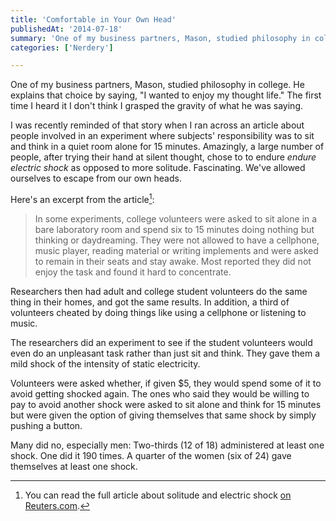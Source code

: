 ```yaml
---
title: 'Comfortable in Your Own Head'
publishedAt: '2014-07-18'
summary: 'One of my business partners, Mason, studied philosophy in college. He explains that choice by saying, "I wanted to enjoy my thought life." The first time I heard it I don't think I grasped the gravity...'
categories: ['Nerdery']

---
```


One of my business partners, Mason, studied philosophy in college. He explains that choice by saying, "I wanted to enjoy my thought life." The first time I heard it I don't think I grasped the gravity of what he was saying.

I was recently reminded of that story when I ran across an article about people involved in an experiment where subjects' responsibility was to sit and think in a quiet room alone for 15 minutes. Amazingly, a large number of people, after trying their hand at silent thought, chose to to endure *endure electric shock* as opposed to more solitude. Fascinating. We've allowed ourselves to escape from our own heads.

Here's an excerpt from the article[^1]:

> In some experiments, college volunteers were asked to sit alone in a bare laboratory room and spend six to 15 minutes doing nothing but thinking or daydreaming. They were not allowed to have a cellphone, music player, reading material or writing implements and were asked to remain in their seats and stay awake. Most reported they did not enjoy the task and found it hard to concentrate.

Researchers then had adult and college student volunteers do the same thing in their homes, and got the same results. In addition, a third of volunteers cheated by doing things like using a cellphone or listening to music.

The researchers did an experiment to see if the student volunteers would even do an unpleasant task rather than just sit and think. They gave them a mild shock of the intensity of static electricity.

Volunteers were asked whether, if given $5, they would spend some of it to avoid getting shocked again. The ones who said they would be willing to pay to avoid another shock were asked to sit alone and think for 15 minutes but were given the option of giving themselves that same shock by simply pushing a button.

Many did no, especially men: Two-thirds (12 of 18) administered at least one shock. One did it 190 times. A quarter of the women (six of 24) gave themselves at least one shock.

[^1]: You can read the full article about solitude and electric shock [on Reuters.com](http://www.reuters.com/article/2014/07/03/us-science-thinking-idUSKBN0F827V20140703).
